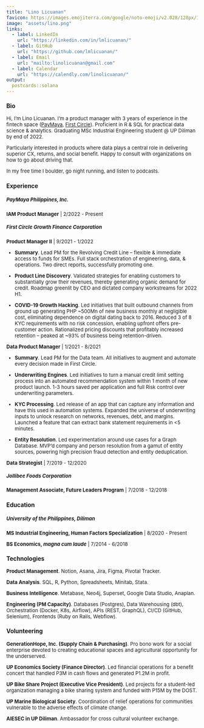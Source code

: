 ```yaml
---
title: "Lino Licuanan"
favicon: https://images.emojiterra.com/google/noto-emoji/v2.028/128px/1f44b.png
image: "assets/lino.png"
links:
  - label: LinkedIn
    url: "https://linkedin.com/in/lmlicuanan/"
  - label: GitHub
    url: "https://github.com/lmlicuanan/"
  - label: Email
    url: "mailto:linolicuanan@gmail.com"
  - label: Calendar
    url: "https://calendly.com/linolicuanan/"
output:
  postcards::solana
---
```


<head>
<!-- Global site tag (gtag.js) - Google Analytics -->
<script async src="https://www.googletagmanager.com/gtag/js?id=G-9MHZYW9421"></script>
<script>
  window.dataLayer = window.dataLayer || [];
  function gtag(){dataLayer.push(arguments);}
  gtag('js', new Date());

  gtag('config', 'G-9MHZYW9421');
</script>
</head>

<font size="2">

### Bio

Hi, I'm Lino Licuanan. I'm a product manager with 3 years of experience in the fintech space (<a href=https://www.paymaya.com>PayMaya</a>, <a href=https://www.firstcircle.ph>First Circle</a>). Proficient in R & SQL for practical data science & analytics. Graduating MSc Industrial Engineering student @ UP Diliman by end of 2022.

Particularly interested in products where data plays a central role in delivering superior CX, returns, and social benefit. Happy to consult with organizations on how to go about driving that.

In my free time I boulder, go night running, and listen to podcasts.
 
### Experience

##### PayMaya Philippines, Inc.

**IAM Product Manager** | 2/2022 - Present

##### First Circle Growth Finance Corporation

**Product Manager II** | 9/2021 - 1/2022

* **Summary**. Lead PM for the Revolving Credit Line – flexible & immediate access to funds for SMEs. Full stack orchestration of engineering, data, & operations. Two direct reports, successfully promoting one.

* **Product Line Discovery**. Validated strategies for enabling customers to substantially grow their revenues, thereby generating organic demand for credit. Roadmap greenlit by CEO and dictated company workstreams for 2022 H1.

* **COVID-19 Growth Hacking**. Led initiatives that built outbound channels from ground up generating PHP ~500Mn of new business monthly at negligible cost, eliminating dependence on digital dating back to 2016. Reduced 3 of 8 KYC requirements with no risk concession, enabling upfront offers pre-customer action. Rationalized pricing discounts that profitably increased retention – peaked at ~93% of business being retention-driven.

**Data Product Manager** | 1/2021 - 8/2021

* **Summary**. Lead PM for the Data team. All initiatives to augment and automate every decision made in First Circle.

* **Underwriting Engines**. Led initiatives to turn a manual credit limit setting process into an automated recommendation system within 1 month of new product launch. 1-3 hours saved per application and full Risk control over underwriting parameters.

* **KYC Processing**. Led release of an app that can capture any information and have this used in automation systems. Expanded the universe of underwriting inputs to unlock research on networks, revenues, debt, and margins. Launched a feature that can extract bank statement requirements in <5 minutes.

* **Entity Resolution**. Led experimentation around use cases for a Graph Database. MVP’d company and person resolution from a gamut of entity sources, powering high precision fraud detection and entity deduplication.

**Data Strategist** | 7/2019 - 12/2020

##### Jollibee Foods Corporation

**Management Associate, Future Leaders Program** | 7/2018 - 12/2018

### Education

##### University of the Philippines, Diliman

**MS Industrial Engineering, Human Factors Specialization** | 8/2020 - Present

**BS Economics, *magna cum laude*** | 7/2014 - 6/2018

### Technologies

**Product Management**. Notion, Asana, Jira, Figma, Pivotal Tracker.

**Data Analysis**. SQL, R, Python, Spreadsheets, Minitab, Stata.

**Business Intelligence**. Metabase, Neo4j, Superset, Google Data Studio, Anaplan.

**Engineering (PM Capacity)**. Databases (Postgres), Data Warehousing (dbt), Orchestration (Docker, K8s, Airflow), APIs (REST, GraphQL), CI/CD (GitHub, Selenium), Frontends (Ruby on Rails, Webflow).

### Volunteering

**GenerationHope, Inc. (Supply Chain & Purchasing)**. Pro bono work for a social enterprise devoted to creating educational spaces and agricultural opportunity for the underserved.

**UP Economics Society (Finance Director)**. Led financial operations for a benefit concert that handled P3M in cash flows and generated P1.2M in profit.

**UP Bike Share Project (Executive Vice President)**. Led projects for a student-led organization managing a bike sharing system and funded with P15M by the DOST.

**UP Marine Biological Society**. Coordination of relief operations for communities vulnerable to the adverse effects of climate change.

**AIESEC in UP Diliman**. Ambassador for cross cultural volunteer exchange.

</font>